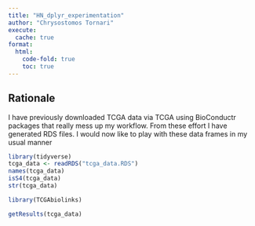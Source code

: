 ---
title: "HN_dplyr_experimentation"
author: "Chrysostomos Tornari"
execute:
  cache: true
format:
  html: 
    code-fold: true
    toc: true
---

## Rationale

I have previously downloaded TCGA data via TCGA using BioConductr packages that really mess up my workflow. From these effort I have generated RDS files. I would now like to play with these data frames in my usual manner

```{r}
library(tidyverse)
tcga_data <- readRDS("tcga_data.RDS")
names(tcga_data)
isS4(tcga_data)
str(tcga_data)

library(TCGAbiolinks)

getResults(tcga_data)

```

